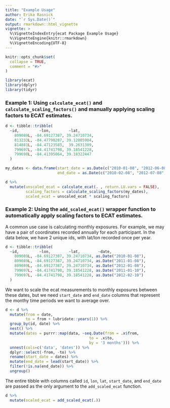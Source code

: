 ```yaml
---
title: "Example Usage"
author: Erika Rasnick
date: "`r Sys.Date()`"
output: rmarkdown::html_vignette
vignette: >
  %\VignetteIndexEntry{ecat Package Example Usage}
  %\VignetteEngine{knitr::rmarkdown}
  %\VignetteEncoding{UTF-8}
---
```


```r
knitr::opts_chunk$set(
  collapse = TRUE,
  comment = "#>"
)
```

```r
library(ecat)
library(dplyr)
library(tidyr)
```

### Example 1: Using `calculate_ecat()` and `calculate_scaling_factors()` and manually applying scaling factors to ECAT estimates.

```r
d <- tibble::tribble(
  ~id,         ~lon,        ~lat,
    809089L, -84.69127387, 39.24710734,
    813233L, -84.47798287, 39.12005904,
    814881L, -84.47123583,  39.2631309,
    799697L, -84.41741798, 39.18541228,
    799698L, -84.41395064, 39.18322447
  )

my_dates <- data.frame(start_date = as.Date(c("2010-01-08", "2012-06-08", "2010-01-09", "2015-04-09", "2010-01-10")),
                       end_date = as.Date(c("2010-02-08", "2012-07-08", "2010-02-09", "2015-05-09", "2010-02-10")))

d %>% 
  mutate(unscaled_ecat = calculate_ecat(. , return.LU.vars = FALSE), 
         scaling_factors = calculate_scaling_factors(my_dates), 
         scaled_ecat = unscaled_ecat * scaling_factors)
```

### Example 2: Using the `add_scaled_ecat()` wrapper function to automatically apply scaling factors to ECAT estimates.

A common use case is calculating monthly exposures.  For example, we may have a pair of coordinates recorded annually for each participant.  In the data below, we have 2 unique ids, with lat/lon recorded once per year.

```r
d <- tibble::tribble(
  ~id,         ~lon,        ~lat,        ~date,
    809089L, -84.69127387, 39.24710734, as.Date("2010-01-08"),
    809089L, -84.69127387, 39.24710734, as.Date("2011-01-08"),
    809089L, -84.69127387, 39.24710734, as.Date("2012-01-08"),
    799697L, -84.41741798, 39.18541228, as.Date("2011-01-10"),
    799697L, -84.41741798, 39.18541228, as.Date("2012-02-10")
  )
```

We want to scale the ecat measurements to monthly exposures between these dates, but we need `start_date` and `end_date` columns that represent the monthy time periods we want to average over.

```r
d <- d %>% 
  mutate(from = date,
         to = from + lubridate::years(1)) %>% 
  group_by(id, date) %>% 
  nest() %>% 
  mutate(dates = purrr::map(data, ~seq.Date(from = .x$from, 
                                     to = .x$to, 
                                     by = '3 months'))) %>% 
  unnest(cols=c('data', 'dates')) %>% 
  dplyr::select(-from, -to) %>% 
  rename(start_date = dates) %>% 
  mutate(end_date = lead(start_date)) %>% 
  filter(!is.na(end_date)) %>% 
  ungroup()
```

The entire tibble with columns called `id`, `lon`, `lat`, `start_date`, and `end_date` are passed as the only argument to the `add_scaled_ecat` function.

```r
d %>% 
  mutate(scaled_ecat = add_scaled_ecat(.))
```

